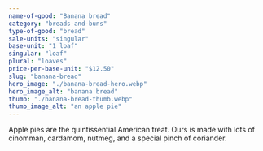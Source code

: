 ```yaml
---
name-of-good: "Banana bread"
category: "breads-and-buns"
type-of-good: "bread"
sale-units: "singular"
base-unit: "1 loaf"
singular: "loaf"
plural: "loaves"
price-per-base-unit: "$12.50"
slug: "banana-bread"
hero_image: "./banana-bread-hero.webp"
hero_image_alt: "banana bread"
thumb: "./banana-bread-thumb.webp"
thumb_image_alt: "an apple pie"
---
```


Apple pies are the quintissential American treat. Ours is made with lots of cinomman, cardamom, nutmeg, and a special pinch of coriander.
